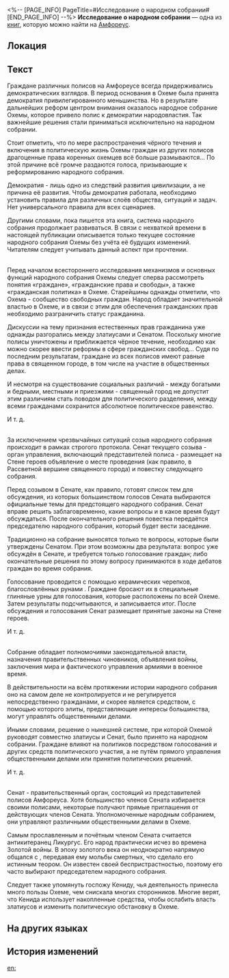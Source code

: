 <%-- [PAGE_INFO]
PageTitle=#Исследование о народном собрании#
[END_PAGE_INFO] --%>
{{Дополнить}}
{{Книга Инфобокс
|id           = 509
|Название     = 
|Изображение  = Предмет Исследование о народном собрании.png
|Мир          = Амфореус
|Томов        = 1
|Автор        = <!--нужно добавить-->
|Описание     = Исследовательский доклад о развитии и механизмах системы управления Охемы путём народного собрания, описывает важные аспекты политической системы полиса.
|Том1         = {{tx}}
|Источник1    = {{tx|Отсутствует источник}}
|Персонажи    = 
|Фракции      = 
}}
'''Исследование о народном собрании''' — одна из [[Книги|книг]], которую можно найти на [[Амфореус]].

==Локация==
{{Отметка карты|<!--название карты-->|<!--id отметки-->}}

==Текст==
Граждане различных полисов на Амфореусе всегда придерживались демократических взглядов. В период основания в Охеме была принята демократия привилегированного меньшинства. Но в результате дальнейших реформ центром внимания оказалось народное собрание Охемы, которое привело полис к демократии народовластия. Так важнейшие решения стали приниматься исключительно на народном собрании.

Стоит отметить, что по мере распространения чёрного течения и включения в политическую жизнь Охемы граждан из других полисов драгоценные права коренных охемцев всё больше размываются... По этой причине всё громче раздаются голоса, призывающие к реформированию народного собрания.

Демократия - лишь одно из следствий развития цивилизации, а не причина её развития. Чтобы демократия работала, необходимо установить правила для различных слоёв общества, ситуаций и задач. Нет универсального правила для всех сценариев.

Другими словами, пока пишется эта книга, система народного собрания продолжает развиваться. В связи с нехваткой времени в настоящей публикации описывается только текущее состояние народного собрания Охемы без учёта её будущих изменений. Читателям следует учитывать данный аспект при прочтении.

'''{{Размер|28|Граждане, гражданские права и гражданская политика Охемы}}'''<br />
Перед началом всестороннего исследования механизмов и основных функций народного собрания Охемы следует сперва рассмотреть понятия «граждане», «гражданские права и свободы», а также «гражданская политика» в Охеме. Старейшины однажды отметили, что Охема - сообщество свободных граждан. Народ обладает значительной властью в Охеме, и в связи с этим для обеспечения гражданских прав необходимо разграничить статус гражданина.

Дискуссии на тему признания естественных прав гражданина уже однажды разгорались между златиусами и Сенатом. Поскольку многие полисы уничтожены и приближается чёрное течение, необходимо как можно скорее ввести реформы в сфере гражданских свобод... Судя по последним результатам, граждане из всех полисов имеют равные права в священном городе, в том числе на участие в общественных делах.

И несмотря на существование социальных различий - между богатыми и бедными, местными и приезжими - священный город не допустит этим различиям стать поводом для политического разделения, между всеми гражданами сохранится абсолютное политическое равенство.

И т. д.

'''{{Размер|28|Механизмы функционирования народного собрания}}'''<br />
За исключением чрезвычайных ситуаций созыв народного собрания происходит в рамках строгого протокола. Сенат текущего созыва - орган управления, включающий представителей полиса - размещает на Стене героев объявление о месте проведения (как правило, в Рассветной вершине священного города) и повестку следующего собрания.

Перед созывом в Сенате, как правило, готовят список тем для обсуждения, из которых большинством голосов Сената выбираются официальные темы для предстоящего народного собрания. Сенат вправе решить заблаговременно, какие вопросы и в какое время будут обсуждаться. После окончательного решения повестка передаётся председателю народного собрания, который будет вести заседание.

Традиционно на собрание выносятся только те вопросы, которые были утверждены Сенатом. При этом возможны два результата: вопрос уже обсуждён в Сенате, и требуется только голосование граждан; либо окончательные решения по этому вопросу принимаются в ходе дебатов граждан во время собрания.

Голосование проводится с помощью керамических черепков, благословлённых рунами {{Rubi|Кефала|подпирающий мир титан}}. Граждане бросают их в специальные глиняные урны для голосования, которые расположены по всей Охеме. Затем результаты подсчитываются, и записывается итог. После обсуждения и голосования Сенат размещает принятые законы на Стене героев.

И т. д.

'''{{Размер|28|Ключевые функции народного собрания}}'''<br />
Собрание обладает полномочиями законодательной власти, назначения правительственных чиновников, объявления войны, заключения мира и фактического управления армиями в военное время.

В действительности на всём протяжении истории народного собрания оно на самом деле не контролируется и не регулируется непосредственно гражданами, и скорее является средством, с помощью которого элиты, представляющие интересы большинства, могут управлять общественными делами.

Иными словами, решение о нынешней системе, при которой Охемой руководят совместно златиусы и Сенат, было принято на народном собрании. Граждане влияют на политиков посредством голосования и других средств политического участия, а не путём прямого управления общественными делами или принятия политических решений.

И т. д.

'''{{Размер|28|Приложение: Ключевые члены Сената}}'''<br />
Сенат - правительственный орган, состоящий из представителей полисов Амфореуса. Хотя большинство членов Сената избирается своими полисами, некоторые получают прямые приглашения от действующих членов Сената. Уполномоченные народным собранием, они управляют различными общественными делами в Охеме.

Самым прославленным и почётным членом Сената считается антикитеранец Ликургус. Его народ практически исчез во времена Золотой войны. В эпоху золотого века он неоднократно напрямую общался с {{Rubi|Кефалом|подпирающий мир титан}}, передавая ему мольбы смертных, что сделало его истинным теором. Он известен своей беспристрастностью, поэтому его часто выбирают председателем народного собрания.

Следует также упомянуть госпожу Кениду, чья деятельность принесла много пользы Охеме, чем снискала многих сторонников. Многие верят, что Кенида использует накопленные средства, чтобы ослабить власть златиусов и изменить политическую обстановку в Охеме.

==На других языках==
{{На других языках
|en   = A Study of the Citizens' Assembly
|zhs  = 关于「公民大会」的考察
|zht  = 關於「公民大會」的考察
|ja   = 「民会」に関する考察
|ko   = 「시민 총회」에 관한 고찰
|es   = Investigación sobre la asamblea de ciudadanos
|fr   = Étude de l'assemblée citoyenne
|ru   = Исследование о народном собрании
|th   = การศึกษาเกี่ยวกับ "สมัชชาพลเรือน"
|vi   = Khảo Sát Về "Đại Hội Công Dân"
|de   = Eine Studie über die Bürgerversammlung
|id   = Penelitian Tentang "Sidang Warga"
|pt   = Estudo da Assembleia dos Cidadãos
}}

==История изменений==
{{История изменений|3.5}}

[[en:]]